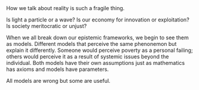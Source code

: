 
<Fragment thesis="Everything is a model." createdAt="06/13/2025 12:55 AM">
How we talk about reality is such a fragile thing.

Is light a particle or a wave? Is our economy for innovation or exploitation? 
Is society meritocratic or unjust?

When we all break down our epistemic frameworks, we begin to see them
as models. Different models that perceive the same phenonemon but explain
it differently. Someone would perceive poverty as a personal failing; 
others would perceive it as a result of systemic issues beyond the individual.
Both models have their own assumptions just as mathematics has axioms and 
models have parameters. 

All models are wrong but some are useful.
</Fragment>
